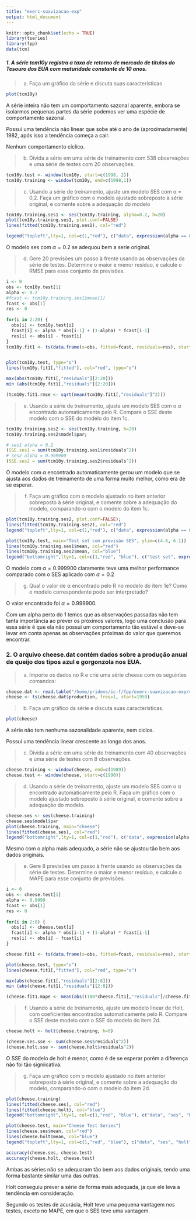 ```yaml
---
title: "exerc-suavizacao-exp"
output: html_document
---
```


```r
knitr::opts_chunk$set(echo = TRUE)
library(tseries)
library(fpp)
data(tcm)
```

##### 1. A série tcm10y registra a taxa de retorno de mercado de tı́tulos do Tesouro dos EUA com maturidade constante de 10 anos.

> (a) Faça um gráfico da série e discuta suas caracterı́sticas

```r
plot(tcm10y)
```

A série inteira não tem um comportamento sazonal aparente, embora se isolarmos pequenas partes da série podemos ver uma espécie de comportamento sazonal.

Possui uma tendência não linear que sobe até o ano de (aproximadamente) 1982, após isso a tendência começa a cair.

Nenhum comportamento cíclico.

> (b) Divida a série em uma série de treinamento com 538 observações e uma série de testes com 20 observações.

```r
tcm10y.test <- window(tcm10y, start=c(1998, 2))
tcm10y.training <- window(tcm10y, end=c(1998,1))
```

> (c) Usando a série de treinamento, ajuste um modelo SES com α = 0,2. Faça um gráfico com o modelo ajustado sobreposto à série original, e comente sobre a adequação do modelo

```r
tcm10y.training.ses1 <- ses(tcm10y.training, alpha=0.2, h=20)
plot(tcm10y.training.ses1, plot.conf=FALSE)
lines(fitted(tcm10y.training.ses1), col="red")

legend("topleft",lty=1, col=c(1,"red"), c("data", expression(alpha == 0.2)))
```

O modelo ses com $\alpha = 0.2$ se adequou bem a serie original.

> (d) Gere 20 previsões um passo à frente usando as observações da série de testes. Determine o maior e menor resı́duo, e calcule o RMSE para esse conjunto de previsões.

```r

i <- 0
obs <- tcm10y.test[1]
alpha <- 0.2
#fcast <- tcm10y.training.ses1$mean[1]
fcast <- obs[1]
res <- 0
  
for(i in 2:20) {
  obs[i] <- tcm10y.test[i]
  fcast[i] <- alpha * obs[i-1] + (1-alpha) * fcast[i-1]
  res[i] <- obs[i] - fcast[i]
}
tcm10y.fit1 <- ts(data.frame(x=obs, fitted=fcast, residuals=res), start=c(1998,2), frequency=12)


plot(tcm10y.test, type="o")
lines(tcm10y.fit1[,"fitted"], col="red", type="o")

max(abs(tcm10y.fit1[,"residuals"][2:20]))
min (abs(tcm10y.fit1[,"residuals"][2:20]))

(tcm10y.fit1.rmse <- sqrt(mean(tcm10y.fit1[,"residuals"]^2)))
```

> (e) Usando a série de treinamento, ajuste um modelo SES com o $\alpha$ encontrado automaticamente pelo R. Compare o SSE deste modelo com o SSE do modelo do item 1c.

```r
tcm10y.training.ses2 <- ses(tcm10y.training, h=20)
tcm10y.training.ses2$model$par;

# ses1 alpha = 0.2
(SSE.ses1 = sum(tcm10y.training.ses1$residuals^2))
# ses2 alpha = 0.999900
(SSE.ses2 = sum(tcm10y.training.ses2$residuals^2))
```

O modelo com $\alpha$ encontrado automaticamente gerou um modelo que se ajusta aos dados de treinamento de uma forma muito melhor, como era de se esperar.

> (f) Faça um gráfico com o modelo ajustado no item anterior sobreposto à série original, e comente sobre a adequação do modelo, comparando-o com o modelo do item 1c.

```r
plot(tcm10y.training.ses2, plot.conf=FALSE);
lines(fitted(tcm10y.training.ses2), col="red")
legend("topleft",lty=1, col=c(1,"red"), c("data", expression(alpha == 0.9999)))

plot(tcm10y.test, main="Test set com previsão SES", ylim=c(4.6, 6.1))
lines(tcm10y.training.ses1$mean, col="red")
lines(tcm10y.training.ses2$mean, col="blue")
legend("bottomright",lty=1, col=c(1,"red", "blue"), c("test set", expression(alpha == 0.2), expression(alpha == 0.999900)))
```

O modelo com $\alpha = 0.999900$ claramente teve uma melhor performance comparado com o SES aplicado com $\alpha = 0.2$

> (g) Qual o valor de α encontrado pelo R no modelo do item 1e? Como o modelo correspondente pode ser interpretado?

O valor encontrado foi $\alpha = 0.999900$.

Com um alpha perto do 1 temos que as observações passadas não tem tanta importância ao prever os próximos valores, logo uma conclusão para essa série é que ela não possui um comportamento tão estável e deve-se levar em conta apenas as observações próximas do valor que queremos encontrar.

### 2. O arquivo cheese.dat contém dados sobre a produção anual de queijo dos tipos azul e gorgonzola nos EUA.

> (a) Importe os dados no R e crie uma série cheese com os seguintes comandos:

```r
cheese.dat <- read.table("/home/pridexs/ic-f/fpp/exerc-suavizacao-exp/cheese.dat", header=TRUE)
cheese <- ts(cheese.dat$production, freq=1, start=1950)
```

> (b) Faça um gráfico da série e discuta suas caracterı́sticas.

```r
plot(cheese)
```

A série não tem nenhuma sazonalidade aparente, nem ciclos.

Possui uma tendência linear crescente ao longo dos anos.

> (c) Divida a série em uma série de treinamento com 40 observações e uma série de testes com
8 observações.

```r
cheese.training <- window(cheese, end=c(1989))
cheese.test <- window(cheese, start=c(1990))
```

> (d) Usando a série de treinamento, ajuste um modelo SES com o α encontrado automaticamente pelo R. Faça um gráfico com o modelo ajustado sobreposto à série original, e comente sobre a adequação do modelo.

```r
cheese.ses <- ses(cheese.training)
cheese.ses$model$par
plot(cheese.training, main="cheese")
lines(fitted(cheese.ses), col="red")
legend("bottomright",lty=1, col=c(1,"red"), c("data", expression(alpha == 0.9999)))
```

Mesmo com o alpha mais adequado, a série não se ajustou tão bem aos dados originais.

> (e) Gere 8 previsões um passo à frente usando as observações da série de testes. Determine o maior e menor resı́duo, e calcule o MAPE para esse conjunto de previsões.

```r
i <- 0
obs <- cheese.test[1]
alpha <- 0.9999
fcast <- obs[1]
res <- 0
  
for(i in 2:8) {
  obs[i] <- cheese.test[i]
  fcast[i] <- alpha * obs[i-1] + (1-alpha) * fcast[i-1]
  res[i] <- obs[i] - fcast[i]
}

cheese.fit1 <- ts(data.frame(x=obs, fitted=fcast, residuals=res), start=c(1990), frequency=1)

plot(cheese.test, type="o")
lines(cheese.fit1[,"fitted"], col="red", type="o")

max(abs(cheese.fit1[,"residuals"][2:8]))
min (abs(cheese.fit1[,"residuals"][2:8]))

(cheese.fit1.mape <- mean(abs((100*cheese.fit1[,"residuals"]/cheese.fit1[,"x"]))))

```

> (f) Usando a série de treinamento, ajuste um modelo linear de Holt, com coeficientes encontrados automaticamente pelo R. Compare o SSE deste modelo com o SSE do modelo do item 2d.

```r
cheese.holt <- holt(cheese.training, h=8)

(cheese.ses.sse <- sum(cheese.ses$residuals^2))
(cheese.holt.sse <- sum(cheese.holt$residuals^2))
```

O SSE do modelo de holt é menor, como é de se esperar porém a diferença não foi tão signiicativa.

> (g) Faça um gráfico com o modelo ajustado no item anterior sobreposto à série original, e comente sobre a adequação do modelo, comparando-o com o modelo do item 2d.

```r
plot(cheese.training)
lines(fitted(cheese.ses), col="red")
lines(fitted(cheese.holt), col="blue")
legend("bottomright",lty=1, col=c(1,"red", "blue"), c("data", "ses", "holt"))

plot(cheese.test, main="Cheese Test Series")
lines(cheese.ses$mean, col="red")
lines(cheese.holt$mean, col="blue")
legend("topleft",lty=1, col=c(1,"red", "blue"), c("data", "ses", "holt"))

accuracy(cheese.ses, cheese.test)
accuracy(cheese.holt, cheese.test)
```

Ambas as séries não se adequaram tão bem aos dados originais, tendo uma forma bastante similar uma das outras.

Holt conseguiu prever a série de forma mais adequada, ja que ele leva a tendência em consideração.

Segundo os  testes de acurácia, Holt teve uma pequena vantagem nos testes, exceto no MAPE, em que o SES teve uma vantagem.